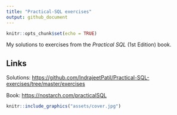 ```yaml
---
title: "Practical-SQL exercises"
output: github_document
---
```


```r
knitr::opts_chunk$set(echo = TRUE)
```

My solutions to exercises from the _Practical SQL_ (1st Edition) book.

## Links

Solutions: <https://github.com/IndrajeetPatil/Practical-SQL-exercises/tree/master/exercises>

Book: <https://nostarch.com/practicalSQL>

```r
knitr::include_graphics("assets/cover.jpg")
```

